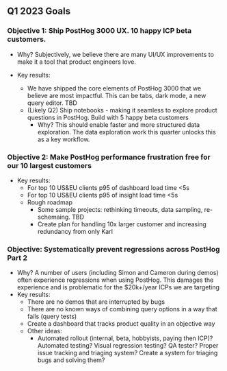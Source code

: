 ## Q1 2023 Goals

### Objective 1: Ship PostHog 3000 UX. 10 happy ICP beta customers.

- Why? Subjectively, we believe there are many UI/UX improvements to make it a tool that product engineers love.

- Key results:
  - We have shipped the core elements of PostHog 3000 that we believe are most impactful. This can be tabs, dark mode, a new query editor. TBD
  - (Likely Q2) Ship notebooks - making it seamless to explore product questions in PostHog. Build with 5 happy beta customers
    - Why? This should enable faster and more structured data exploration. The data exploration work this quarter unlocks this as a key workflow.

### Objective 2: Make PostHog performance frustration free for our 10 largest customers

- Key results:
  - For top 10 US&EU clients p95 of dashboard load time <5s 
  - For top 10 US&EU clients p95 of insight load time <5s
  - Rough roadmap
    - Some sample projects: rethinking timeouts, data sampling, re-schemaing. TBD
    - Create plan for handling 10x larger customer and increasing redundancy from only Karl

### Objective: Systematically prevent regressions across PostHog Part 2

- Why? A number of users (including Simon and Cameron during demos) often experience regressions when using PostHog. This damages the experience and is problematic for the $20k+/year ICPs we are targeting
- Key results:
  - There are no demos that are interrupted by bugs
  - There are no known ways of combining query options in a way that fails (query tests)
  - Create a dashboard that tracks product quality in an objective way
  - Other ideas:
    - Automated rollout (internal, beta, hobbyists, paying then ICP)? Automated testing? Visual regression testing? QA tester? Proper issue tracking and triaging system? Create a system for triaging bugs and solving them?
